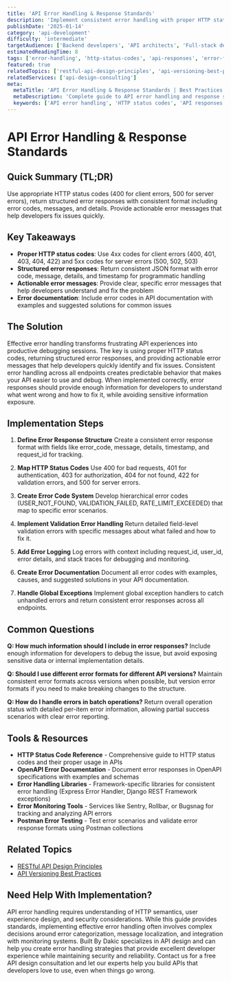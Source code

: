 ```yaml
---
title: 'API Error Handling & Response Standards'
description: 'Implement consistent error handling with proper HTTP status codes, structured error responses, and developer-friendly error messages for better API experience.'
publishDate: '2025-01-14'
category: 'api-development'
difficulty: 'intermediate'
targetAudience: ['Backend developers', 'API architects', 'Full-stack developers']
estimatedReadingTime: 8
tags: ['error-handling', 'http-status-codes', 'api-responses', 'error-formatting', 'api-standards']
featured: true
relatedTopics: ['restful-api-design-principles', 'api-versioning-best-practices']
relatedServices: ['api-design-consulting']
meta:
  metaTitle: 'API Error Handling & Response Standards | Best Practices Guide'
  metaDescription: 'Complete guide to API error handling and response standards. Learn HTTP status codes, structured error responses, and developer-friendly error messages.'
  keywords: ['API error handling', 'HTTP status codes', 'API responses', 'error formatting', 'API standards']
---
```


# API Error Handling & Response Standards

## Quick Summary (TL;DR)

Use appropriate HTTP status codes (400 for client errors, 500 for server errors), return structured error responses with consistent format including error codes, messages, and details. Provide actionable error messages that help developers fix issues quickly.

## Key Takeaways

- **Proper HTTP status codes**: Use 4xx codes for client errors (400, 401, 403, 404, 422) and 5xx codes for server errors (500, 502, 503)
- **Structured error responses**: Return consistent JSON format with error code, message, details, and timestamp for programmatic handling
- **Actionable error messages**: Provide clear, specific error messages that help developers understand and fix the problem
- **Error documentation**: Include error codes in API documentation with examples and suggested solutions for common issues

## The Solution

Effective error handling transforms frustrating API experiences into productive debugging sessions. The key is using proper HTTP status codes, returning structured error responses, and providing actionable error messages that help developers quickly identify and fix issues. Consistent error handling across all endpoints creates predictable behavior that makes your API easier to use and debug. When implemented correctly, error responses should provide enough information for developers to understand what went wrong and how to fix it, while avoiding sensitive information exposure.

## Implementation Steps

1. **Define Error Response Structure**
   Create a consistent error response format with fields like error_code, message, details, timestamp, and request_id for tracking.

2. **Map HTTP Status Codes**
   Use 400 for bad requests, 401 for authentication, 403 for authorization, 404 for not found, 422 for validation errors, and 500 for server errors.

3. **Create Error Code System**
   Develop hierarchical error codes (USER_NOT_FOUND, VALIDATION_FAILED, RATE_LIMIT_EXCEEDED) that map to specific error scenarios.

4. **Implement Validation Error Handling**
   Return detailed field-level validation errors with specific messages about what failed and how to fix it.

5. **Add Error Logging**
   Log errors with context including request_id, user_id, error details, and stack traces for debugging and monitoring.

6. **Create Error Documentation**
   Document all error codes with examples, causes, and suggested solutions in your API documentation.

7. **Handle Global Exceptions**
   Implement global exception handlers to catch unhandled errors and return consistent error responses across all endpoints.

## Common Questions

**Q: How much information should I include in error responses?**
Include enough information for developers to debug the issue, but avoid exposing sensitive data or internal implementation details.

**Q: Should I use different error formats for different API versions?**
Maintain consistent error formats across versions when possible, but version error formats if you need to make breaking changes to the structure.

**Q: How do I handle errors in batch operations?**
Return overall operation status with detailed per-item error information, allowing partial success scenarios with clear error reporting.

## Tools & Resources

- **HTTP Status Code Reference** - Comprehensive guide to HTTP status codes and their proper usage in APIs
- **OpenAPI Error Documentation** - Document error responses in OpenAPI specifications with examples and schemas
- **Error Handling Libraries** - Framework-specific libraries for consistent error handling (Express Error Handler, Django REST Framework exceptions)
- **Error Monitoring Tools** - Services like Sentry, Rollbar, or Bugsnag for tracking and analyzing API errors
- **Postman Error Testing** - Test error scenarios and validate error response formats using Postman collections

## Related Topics

- [RESTful API Design Principles](/topics/restful-api-design-principles)
- [API Versioning Best Practices](/topics/api-versioning-best-practices)

## Need Help With Implementation?

API error handling requires understanding of HTTP semantics, user experience design, and security considerations. While this guide provides standards, implementing effective error handling often involves complex decisions around error categorization, message localization, and integration with monitoring systems. Built By Dakic specializes in API design and can help you create error handling strategies that provide excellent developer experience while maintaining security and reliability. Contact us for a free API design consultation and let our experts help you build APIs that developers love to use, even when things go wrong.
